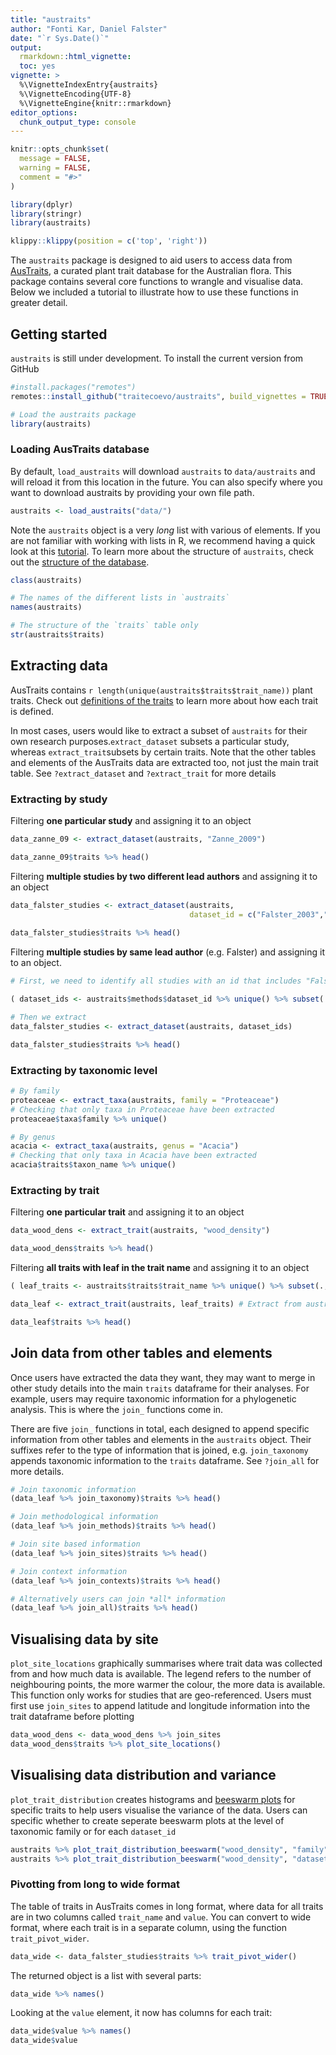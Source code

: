 ```yaml
---
title: "austraits"
author: "Fonti Kar, Daniel Falster"
date: "`r Sys.Date()`"
output: 
  rmarkdown::html_vignette:
  toc: yes
vignette: >
  %\VignetteIndexEntry{austraits}
  %\VignetteEncoding{UTF-8}
  %\VignetteEngine{knitr::rmarkdown}
editor_options: 
  chunk_output_type: console
---
```


```r
knitr::opts_chunk$set(
  message = FALSE,
  warning = FALSE,
  comment = "#>"
)

library(dplyr)
library(stringr)
library(austraits)
```

```r
klippy::klippy(position = c('top', 'right'))
```

The `austraits` package is designed to aid users to access data from [AusTraits](https://zenodo.org/record/5112001), a curated plant trait database for the Australian flora. This package contains several core functions to wrangle and visualise data. Below we included a tutorial to illustrate how to use these functions in greater detail. 

## Getting started
`austraits` is still under development. To install the current version from GitHub 

```r
#install.packages("remotes")
remotes::install_github("traitecoevo/austraits", build_vignettes = TRUE)

# Load the austraits package
library(austraits)
```

### Loading AusTraits database

By default, `load_austraits` will download `austraits` to `data/austraits` and will reload it from this  location in the future. You can also specify where you want to download austraits by providing your own file path.

```r
austraits <- load_austraits("data/")
```

Note the `austraits` object is a very *long* list with various of elements. If you are not familiar with working with lists in R, we recommend having a quick look at this [tutorial](https://www.tutorialspoint.com/r/r_lists.htm). To learn more about the structure of `austraits`, check out the [structure of the database](https://traitecoevo.github.io/austraits/articles/structure.html). 

```r
class(austraits)

# The names of the different lists in `austraits`
names(austraits)

# The structure of the `traits` table only
str(austraits$traits)
```

## Extracting data

AusTraits contains `r length(unique(austraits$traits$trait_name))` plant traits. Check out [definitions of the traits](https://traitecoevo.github.io/austraits/articles/dictionary.html) to learn more about how each trait is defined. 

In most cases, users would like to extract a subset of `austraits` for their own research purposes.`extract_dataset` subsets a particular study, whereas `extract_trait`subsets by certain traits. Note that the other tables and elements of the AusTraits data are extracted too, not just the main trait table. See `?extract_dataset` and `?extract_trait` for more details

### Extracting by study

Filtering **one particular study** and assigning it to an object

```r
data_zanne_09 <- extract_dataset(austraits, "Zanne_2009")

data_zanne_09$traits %>% head()
```

Filtering **multiple studies by two different lead authors**  and assigning it to an object

```r
data_falster_studies <- extract_dataset(austraits, 
                                        dataset_id = c("Falster_2003","Zanne_2009"))
 
data_falster_studies$traits %>% head()
```

Filtering **multiple studies by same lead author** (e.g. Falster) and assigning it to an object.  

```r
# First, we need to identify all studies with an id that includes "Falster"

( dataset_ids <- austraits$methods$dataset_id %>% unique() %>% subset(., grepl("Falster",.))) 

# Then we extract
data_falster_studies <- extract_dataset(austraits, dataset_ids)

data_falster_studies$traits %>% head()
```

### Extracting by taxonomic level

```r
# By family 
proteaceae <- extract_taxa(austraits, family = "Proteaceae")
# Checking that only taxa in Proteaceae have been extracted
proteaceae$taxa$family %>% unique()

# By genus 
acacia <- extract_taxa(austraits, genus = "Acacia")
# Checking that only taxa in Acacia have been extracted
acacia$traits$taxon_name %>% unique()
```

### Extracting by trait

Filtering **one particular trait** and assigning it to an object

```r
data_wood_dens <- extract_trait(austraits, "wood_density")

data_wood_dens$traits %>% head()
```

Filtering **all traits with leaf in the trait name** and assigning it to an object

```r
( leaf_traits <- austraits$traits$trait_name %>% unique() %>% subset(., grepl("leaf",.))) 

data_leaf <- extract_trait(austraits, leaf_traits) # Extract from austraits

data_leaf$traits %>% head()
```

## Join data from other tables and elements

Once users have extracted the data they want, they may want to merge in other study details into the main `traits` dataframe for their analyses. For example, users may require taxonomic information for a phylogenetic analysis. This is where the `join_` functions come in. 

There are five `join_` functions in total, each designed to append specific information from other tables and elements in the `austraits` object. Their suffixes refer to the type of information that is joined, e.g. `join_taxonomy` appends taxonomic information to the `traits` dataframe. See `?join_all` for more details. 

```r
# Join taxonomic information 
(data_leaf %>% join_taxonomy)$traits %>% head()

# Join methodological information 
(data_leaf %>% join_methods)$traits %>% head()

# Join site based information 
(data_leaf %>% join_sites)$traits %>% head()

# Join context information 
(data_leaf %>% join_contexts)$traits %>% head()

# Alternatively users can join *all* information 
(data_leaf %>% join_all)$traits %>% head()
```

## Visualising data by site

`plot_site_locations` graphically summarises where trait data was collected from and how much data is available. The legend refers to the number of neighbouring points, the more warmer the colour, the more data is available. This function only works for studies that are geo-referenced. Users must first use `join_sites` to append latitude and longitude information into the trait dataframe before plotting

```r
data_wood_dens <- data_wood_dens %>% join_sites
data_wood_dens$traits %>% plot_site_locations()
```

## Visualising data distribution and variance

`plot_trait_distribution` creates histograms and [beeswarm plots](https://github.com/eclarke/ggbeeswarm) for specific traits to help users visualise the variance of the data. Users can specific whether to create seperate beeswarm plots at the level of taxonomic family or for each `dataset_id`

```r
austraits %>% plot_trait_distribution_beeswarm("wood_density", "family")
austraits %>% plot_trait_distribution_beeswarm("wood_density", "dataset_id")
```

### Pivotting from long to wide format

The table of traits in AusTraits comes in long format, where data for all traits are in two columns called `trait_name` and `value`. You can convert to wide format, where each trait is in a separate column, using the function `trait_pivot_wider`.

```r
data_wide <- data_falster_studies$traits %>% trait_pivot_wider()
```

The returned object is a list with several parts:
```r
data_wide %>% names()
```

Looking at the `value` element, it now has columns for each trait:

```r
data_wide$value %>% names()
data_wide$value
```

